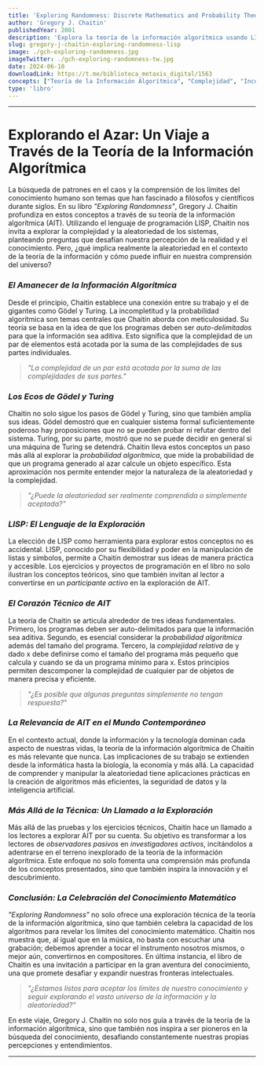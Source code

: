 ```yaml
---
title: 'Exploring Randomness: Discrete Mathematics and Probability Theory'
author: 'Gregory J. Chaitin'
publishedYear: 2001
description: 'Explora la teoría de la información algorítmica usando LISP para analizar la incompletitud y aleatoriedad. Chaitin muestra cómo la complejidad de un programa y la probabilidad algorítmica revelan los límites del conocimiento matemático.'
slug: gregory-j-chaitin-exploring-randomness-lisp
image: ./gch-exploring-randomness.jpg
imageTwitter: ./gch-exploring-randomness-tw.jpg
date: 2024-06-10
downloadLink: https://t.me/biblioteca_metaxis_digital/1563
concepts: ["Teoría de la Información Algorítmica", "Complejidad", "Incompletitud", "Probabilidad Algorítmica", "Auto-delimitación"]
type: 'libro'
---
```


---

# Explorando el Azar: Un Viaje a Través de la Teoría de la Información Algorítmica

La búsqueda de patrones en el caos y la comprensión de los límites del conocimiento humano son temas que han fascinado a filósofos y científicos durante siglos. En su libro _"Exploring Randomness"_, Gregory J. Chaitin profundiza en estos conceptos a través de su teoría de la información algorítmica (AIT). Utilizando el lenguaje de programación LISP, Chaitin nos invita a explorar la complejidad y la aleatoriedad de los sistemas, planteando preguntas que desafían nuestra percepción de la realidad y el conocimiento. Pero, ¿qué implica realmente la aleatoriedad en el contexto de la teoría de la información y cómo puede influir en nuestra comprensión del universo?

### _El Amanecer de la Información Algorítmica_

Desde el principio, Chaitin establece una conexión entre su trabajo y el de gigantes como Gödel y Turing. La incompletitud y la probabilidad algorítmica son temas centrales que Chaitin aborda con meticulosidad. Su teoría se basa en la idea de que los programas deben ser _auto-delimitados_ para que la información sea aditiva. Esto significa que la complejidad de un par de elementos está acotada por la suma de las complejidades de sus partes individuales.

> _"La complejidad de un par está acotada por la suma de las complejidades de sus partes."_ 

### _Los Ecos de Gödel y Turing_

Chaitin no solo sigue los pasos de Gödel y Turing, sino que también amplía sus ideas. Gödel demostró que en cualquier sistema formal suficientemente poderoso hay proposiciones que no se pueden probar ni refutar dentro del sistema. Turing, por su parte, mostró que no se puede decidir en general si una máquina de Turing se detendrá. Chaitin lleva estos conceptos un paso más allá al explorar la _probabilidad algorítmica_, que mide la probabilidad de que un programa generado al azar calcule un objeto específico. Esta aproximación nos permite entender mejor la naturaleza de la aleatoriedad y la complejidad.

> _"¿Puede la aleatoriedad ser realmente comprendida o simplemente aceptada?"_

### _LISP: El Lenguaje de la Exploración_

La elección de LISP como herramienta para explorar estos conceptos no es accidental. LISP, conocido por su flexibilidad y poder en la manipulación de listas y símbolos, permite a Chaitin demostrar sus ideas de manera práctica y accesible. Los ejercicios y proyectos de programación en el libro no solo ilustran los conceptos teóricos, sino que también invitan al lector a convertirse en un _participante activo_ en la exploración de AIT.

### _El Corazón Técnico de AIT_

La teoría de Chaitin se articula alrededor de tres ideas fundamentales. Primero, los programas deben ser auto-delimitados para que la información sea aditiva. Segundo, es esencial considerar la _probabilidad algorítmica_ además del tamaño del programa. Tercero, la _complejidad relativa_ de y dado x debe definirse como el tamaño del programa más pequeño que calcula y cuando se da un programa mínimo para x. Estos principios permiten descomponer la complejidad de cualquier par de objetos de manera precisa y eficiente.

> _"¿Es posible que algunas preguntas simplemente no tengan respuesta?"_

### _La Relevancia de AIT en el Mundo Contemporáneo_

En el contexto actual, donde la información y la tecnología dominan cada aspecto de nuestras vidas, la teoría de la información algorítmica de Chaitin es más relevante que nunca. Las implicaciones de su trabajo se extienden desde la informática hasta la biología, la economía y más allá. La capacidad de comprender y manipular la aleatoriedad tiene aplicaciones prácticas en la creación de algoritmos más eficientes, la seguridad de datos y la inteligencia artificial.

### _Más Allá de la Técnica: Un Llamado a la Exploración_

Más allá de las pruebas y los ejercicios técnicos, Chaitin hace un llamado a los lectores a explorar AIT por su cuenta. Su objetivo es transformar a los lectores de _observadores pasivos_ en _investigadores activos_, incitándolos a adentrarse en el terreno inexplorado de la teoría de la información algorítmica. Este enfoque no solo fomenta una comprensión más profunda de los conceptos presentados, sino que también inspira la innovación y el descubrimiento.

### _Conclusión: La Celebración del Conocimiento Matemático_

_"Exploring Randomness"_ no solo ofrece una exploración técnica de la teoría de la información algorítmica, sino que también celebra la capacidad de los algoritmos para revelar los límites del conocimiento matemático. Chaitin nos muestra que, al igual que en la música, no basta con escuchar una grabación; debemos aprender a tocar el instrumento nosotros mismos, o mejor aún, convertirnos en compositores. En última instancia, el libro de Chaitin es una invitación a participar en la gran aventura del conocimiento, una que promete desafiar y expandir nuestras fronteras intelectuales.

> _"¿Estamos listos para aceptar los límites de nuestro conocimiento y seguir explorando el vasto universo de la información y la aleatoriedad?"_

En este viaje, Gregory J. Chaitin no solo nos guía a través de la teoría de la información algorítmica, sino que también nos inspira a ser pioneros en la búsqueda del conocimiento, desafiando constantemente nuestras propias percepciones y entendimientos.

---

